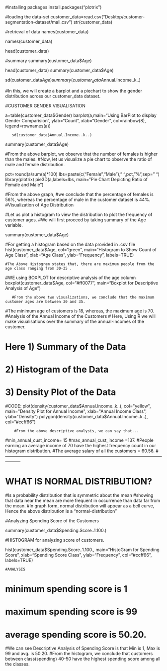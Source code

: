 #installing packages 
install.packages("plotrix")

#loading the data-set
customer_data=read.csv("Desktop/customer-segmentation-dataset/mall.csv")
str(customer_data)

#retrieval of data
names(customer_data)

names(customer_data)

head(customer_data)

#summary 
summary(customer_data$Age)

head(customer_data)
summary(customer_data$Age)

sd(customer_data$Age)
summary(customer_data$Annual.Income..k..)

#In this, we will create a barplot and a piechart to show the gender distribution across our customer_data dataset.

#CUSTOMER GENDER VISUALISATION

a=table(customer_data$Gender)
barplot(a,main="Using BarPlot to display Gender Comparision",
       ylab="Count",
       xlab="Gender",
       col=rainbow(8),
       legend=rownames(a))
       
       sd(customer_data$Annual.Income..k..)
summary(customer_data$Age)

#From the above barplot, we observe that the number of females is higher than the males. 
#Now, let us visualize a pie chart to observe the ratio of male and female distribution.

pct=round(a/sum(a)*100)
lbs=paste(c("Female","Male")," ",pct,"%",sep=" ")
library(plotrix)
pie3D(a,labels=lbs,
   main="Pie Chart Depicting Ratio of Female and Male")
   
   #From the above graph,
#we conclude that the percentage of females is 56%, whereas the percentage of male in the customer dataset is 44%.
#Visualization of Age Distribution

#Let us plot a histogram to view the distribution to plot the frequency of customer ages. 
#We will first proceed by taking summary of the Age variable.

summary(customer_data$Age)

#For getting a histogram based on the data provided in .csv file
hist(customer_data$Age,
    col="green",
    main="Histogram to Show Count of Age Class",
    xlab="Age Class",
    ylab="Frequency",
    labels=TRUE)
    
    #The Above Histogram states that, there are maximum people from the age class ranging from 30-35 .
#WE using BOXPLOT for descriptive analysis of the age column
boxplot(customer_data$Age,
       col="#ff0077",
       main="Boxplot for Descriptive Analysis of Age")
       
       #From the above two visualizations, we conclude that the maximum customer ages are between 30 and 35. 
#The minimum age of customers is 18, whereas, the maximum age is 70.
#Analysis of the Annual Income of the Customers
# Here, Using R we will make visualisations over the summary of the annual-incomes of the customer.

# Here 1) Summary of the Data
#     2) Histogram of the Data
#     3) Density Plot of the Data

#CODE:
plot(density(customer_data$Annual.Income..k..),
    col="yellow",
    main="Density Plot for Annual Income",
    xlab="Annual Income Class",
    ylab="Density")
polygon(density(customer_data$Annual.Income..k..),
        col="#ccff66")
        
        #From the above descriptive analysis, we can say that...
#min_annual_cust_income= 15 
#max_annual_cust_income =137. 
#People earning an average income of 70 have the highest frequency count in our histogram distribution. 
#The average salary of all the customers = 60.56.
#-----------------------------------------------------------------------------------------------------------------------

# WHAT IS NORMAL DISTRIBUTION?
#Is a probability distribution that is symmetric about the mean
#showing that data near the mean are more frequent in occurrence than data far from the mean.
#In graph form, normal distribution will appear as a bell curve, Hence the above distribution is a "normal-distribution"

#Analyzing Spending Score of the Customers

summary(customer_data$Spending.Score..1.100.)

#HISTOGRAM for analyzing score of customers.

hist(customer_data$Spending.Score..1.100.,
    main="HistoGram for Spending Score",
    xlab="Spending Score Class",
    ylab="Frequency",
    col="#ccff66",
    labels=TRUE)
    
    #ANALYSIS
# minimum spending score is 1
# maximum spending score is 99  
# average spending score is 50.20.
#We can see Descriptive Analysis of Spending Score is that Min is 1, Max is 99 and avg. is 50.20. 
#From the histogram, we conclude that customers between class(spending) 40-50 have the highest spending score among all the classes.